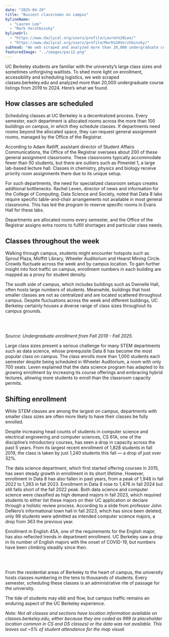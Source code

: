 ```yaml
---
date: "2025-04-29"
title: "Busiest classrooms on campus"
bylineName:
  - "Lauren Lee"
  - "Mark Verzhbinsky"
bylineUrl:
  - "https://www.dailycal.org/users/profile/Lauren%20Lee/"
  - "https://www.dailycal.org/users/profile/Mark%20Verzhbinsky/"
subhead: "We web scraped and analyzed more than 20,000 undergraduate course listings from 2019 to 2024. See what we found."
featuredImage: "../images/pac12.png"
---
```


UC Berkeley students are familiar with the university’s large class sizes and sometimes unforgiving waitlists. To shed more light on enrollment, accessibility and scheduling logistics, we web scraped classes.berkeley.edu and analyzed more than 20,000 undergraduate course listings from 2019 to 2024. Here’s what we found.

## How classes are scheduled

Scheduling classes at UC Berkeley is a decentralized process. Every semester, each department is allocated rooms across the more than 100 buildings on campus, in which they schedule classes. If departments need rooms beyond the allocated space, they can request general assignment rooms, managed by the Office of the Registrar.

According to Adam Ratliff, assistant director of Student Affairs Communications, the Office of the Registrar oversees about 200 of these general assignment classrooms. These classrooms typically accommodate fewer than 50 students, but there are outliers such as Pimentel 1, a large lab-based lecture hall. Classes in chemistry, physics and biology receive priority room assignments there due to its unique setup.

For such departments, the need for specialized classroom setups creates additional bottlenecks. Rachel Leven, director of news and information for the College of Computing, Data Science and Society, noted that Data 8 labs require specific table-and-chair arrangements not available in most general classrooms. This has led the program to reserve specific rooms in Evans Hall for these labs.

Departments are allocated rooms every semester, and the Office of the Registrar assigns extra rooms to fulfill shortages and particular class needs.

## Classes throughout the week

Walking through campus, students might encounter hotspots such as Sproul Plaza, Moffitt Library, Wheeler Auditorium and Hearst Mining Circle. Crowds fluctuate across the week and by campus location. To gain further insight into foot traffic on campus, enrollment numbers in each building are mapped as a proxy for student density.

The south side of campus, which includes buildings such as Dwinelle Hall, often hosts large numbers of students. Meanwhile, buildings that host smaller classes are not as centralized and are located scattered throughout campus. Despite fluctuations across the week and different buildings, UC Berkeley certainly houses a diverse range of class sizes throughout its campus grounds.

<br />

<ClassSizeBarChart />

<br />

_Source: Undergraduate enrollment from Fall 2019 - Fall 2025._

Large class sizes present a serious challenge for many STEM departments such as data science, whose prerequisite Data 8 has become the most popular class on campus. The class enrolls more than 1,000 students each semester despite being scheduled in Wheeler Auditorium, a room with only 700 seats. Leven explained that the data science program has adapted to its growing enrollment by increasing its course offerings and embracing hybrid lectures, allowing more students to enroll than the classroom capacity permits.

## Shifting enrollment

While STEM classes are among the largest on campus, departments with smaller class sizes are often more likely to have their classes be fully enrolled.

Despite increasing head counts of students in computer science and electrical engineering and computer sciences, CS 61A, one of the discipline’s introductory courses, has seen a drop in capacity across the past 5 years. From its largest recent enrollment of 1,828 students in fall 2019, the class is taken by just 1,240 students this fall — a drop of just over 32%.

The data science department, which first started offering courses in 2015, has seen steady growth in enrollment in its short lifetime. However, enrollment in Data 8 has also fallen in past years, from a peak of 1,948 in fall 2022 to 1,263 in fall 2023. Enrollment in Data 8 rose to 1,476 in fall 2024 but still falls short of the fall 2022 peak. Both data science and computer science were classified as high demand majors in fall 2023, which required students to either list these majors on their UC application or declare through a holistic review process. According to a slide from professor John DeNero’s informational town hall in fall 2023, which has since been deleted, only 99 students were admitted as intended computer science majors, a drop from 363 the previous year.

Enrollment in English 45A, one of the requirements for the English major, has also reflected trends in department enrollment. UC Berkeley saw a drop in its number of English majors with the onset of COVID-19, but numbers have been climbing steadily since then.

<br />

<ClassEnrollmentLineChart />

<br />

From the residential areas of Berkeley to the heart of campus, the university hosts classes numbering in the tens to thousands of students. Every semester, scheduling these classes is an administrative rite of passage for the university.

The tide of students may ebb and flow, but campus traffic remains an enduring aspect of the UC Berkeley experience.

_Note: Not all classes and sections have location information available on classes.berkeley.edu, either because they are coded as 999 (a placeholder location common in CS and DS classes) or the data was not available. This leaves out ~5% of student attendance for the map visual._

